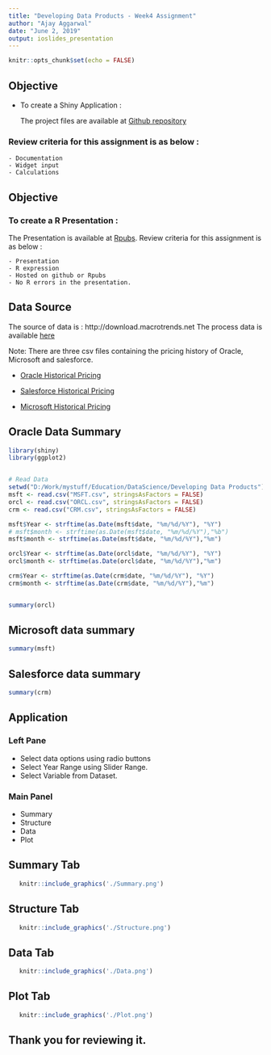 ---
title: "Developing Data Products - Week4 Assignment"
author: "Ajay Aggarwal"
date: "June 2, 2019"
output: ioslides_presentation
---

```{r setup, include=FALSE}
knitr::opts_chunk$set(echo = FALSE)
```

## Objective
- To create a Shiny Application :

  The project files are available at [Github repository](https://github.com/ajay-aggarwal01/Developing-Data-Products-Week-4)

### Review criteria for this assignment is as below :

    - Documentation
    - Widget input
    - Calculations


## Objective

### To create a R Presentation :

   The Presentation is available at [Rpubs](http://rpubs.com/ajay_jalan/501886). Review criteria for this assignment is as below :

    - Presentation
    - R expression
    - Hosted on github or Rpubs
    - No R errors in the presentation.


## Data Source

The source of data is : http://download.macrotrends.net
The process data is available  [here](https://github.com/ajay-aggarwal01/Developing-Data-Products-Week-4)

Note: There are three csv files containing the pricing history of Oracle, Microsoft and salesforce. 

- [Oracle Historical Pricing](http://download.macrotrends.net/assets/php/stock_data_export.php?t=ORCL)

- [Salesforce Historical Pricing](http://download.macrotrends.net/assets/php/stock_data_export.php?t=crm)

- [Microsoft Historical Pricing](http://download.macrotrends.net/assets/php/stock_data_export.php?t=msft)

## Oracle Data Summary

```{r OracleData, echo = FALSE, warning=FALSE, }
library(shiny)
library(ggplot2)


# Read Data
setwd("D:/Work/mystuff/Education/DataScience/Developing Data Products")
msft <- read.csv("MSFT.csv", stringsAsFactors = FALSE)
orcl <- read.csv("ORCL.csv", stringsAsFactors = FALSE)
crm <- read.csv("CRM.csv", stringsAsFactors = FALSE)

msft$Year <- strftime(as.Date(msft$date, "%m/%d/%Y"), "%Y")
# msft$month <- strftime(as.Date(msft$date, "%m/%d/%Y"),"%b")
msft$month <- strftime(as.Date(msft$date, "%m/%d/%Y"),"%m")

orcl$Year <- strftime(as.Date(orcl$date, "%m/%d/%Y"), "%Y")
orcl$month <- strftime(as.Date(orcl$date, "%m/%d/%Y"),"%m")

crm$Year <- strftime(as.Date(crm$date, "%m/%d/%Y"), "%Y")
crm$month <- strftime(as.Date(crm$date, "%m/%d/%Y"),"%m")


summary(orcl)

```


## Microsoft data summary

```{r msftData, echo = FALSE}
summary(msft)

```

## Salesforce data summary


```{r crmData, echo = FALSE}
summary(crm)

```


## Application

### Left Pane 

- Select data options using radio buttons
- Select Year Range using Slider Range. 
- Select Variable from Dataset.  


### Main Panel 

- Summary 
- Structure 
- Data 
- Plot

## Summary Tab
```{r sum, echo=FALSE}
   knitr::include_graphics('./Summary.png')
```

## Structure Tab

```{r struct, echo=FALSE}
   knitr::include_graphics('./Structure.png')
```


## Data Tab

```{r Data, echo=FALSE}
   knitr::include_graphics('./Data.png')
```

## Plot Tab

```{r Plot, echo=FALSE}
   knitr::include_graphics('./Plot.png')
```

## Thank you for reviewing it. 


